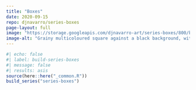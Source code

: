 ```yaml
---
title: "Boxes"
date: 2020-09-15
repo: djnavarro/series-boxes
page-layout: full
image: "https://storage.googleapis.com/djnavarro-art/series-boxes/800/box_01_31.jpg"
image-alt: "Grainy multicoloured square against a black background, with many circular arcs extending"
---
```

   
::: {.grid}
  
```r
#| echo: false
#| label: build-series-boxes
#| message: false
#| results: asis
source(here::here("_common.R"))
build_series("series-boxes")
```
   
:::
   

